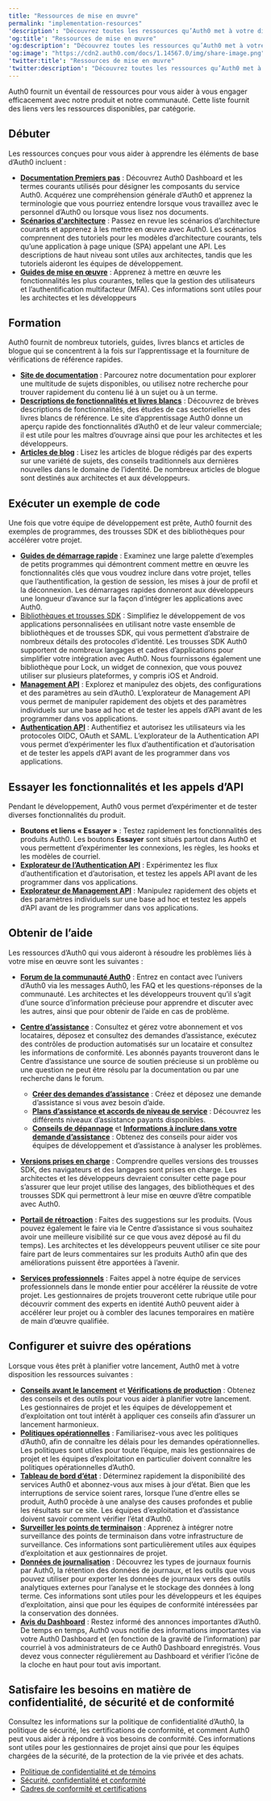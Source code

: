 ```yaml
---
title: "Ressources de mise en œuvre"
permalink: "implementation-resources"
'description': "Découvrez toutes les ressources qu’Auth0 met à votre disposition pour vous aider dans la mise en œuvre d’Auth0."
'og:title': "Ressources de mise en œuvre"
'og:description': "Découvrez toutes les ressources qu’Auth0 met à votre disposition pour vous aider dans la mise en œuvre d’Auth0."
'og:image': "https://cdn2.auth0.com/docs/1.14567.0/img/share-image.png"
'twitter:title': "Ressources de mise en œuvre"
'twitter:description': "Découvrez toutes les ressources qu’Auth0 met à votre disposition pour vous aider dans la mise en œuvre d’Auth0."
---
```


Auth0 fournit un éventail de ressources pour vous aider à vous engager efficacement avec notre produit et notre communauté. Cette liste fournit des liens vers les ressources disponibles, par catégorie.

## Débuter

Les ressources conçues pour vous aider à apprendre les éléments de base d’Auth0 incluent :

* [**Documentation Premiers pas**](/docs/fr-ca/get-started) : Découvrez <Tooltip href="/docs/docs/fr-ca/glossary?term=auth0-dashboard" tip="Auth0 Dashboard
Principal produit d’Auth0 pour configurer vos services." cta="Voir le glossaire">Auth0 Dashboard</Tooltip> et les termes courants utilisés pour désigner les composants du service Auth0. Acquérez une compréhension générale d’Auth0 et apprenez la terminologie que vous pourriez entendre lorsque vous travaillez avec le personnel d’Auth0 ou lorsque vous lisez nos documents.
* [**Scénarios d'architecture**](/docs/fr-ca/get-started/architecture-scenarios) : Passez en revue les scénarios d’architecture courants et apprenez à les mettre en œuvre avec Auth0. Les scénarios comprennent des tutoriels pour les modèles d’architecture courants, tels qu’une application à page unique (SPA) appelant une API. Les descriptions de haut niveau sont utiles aux architectes, tandis que les tutoriels aideront les équipes de développement.
* [**Guides de mise en œuvre**](https://auth0.com/docs/topics/guides) : Apprenez à mettre en œuvre les fonctionnalités les plus courantes, telles que la gestion des utilisateurs et l’authentification multifacteur (<Tooltip href="/docs/docs/fr-ca/glossary?term=multifactor-authentication" tip="Authentification multifacteur (MFA)
Processus d’authentification de l’utilisateur qui utilise un facteur en plus du nom d’utilisateur et du mot de passe, tel qu’un code par SMS." cta="Voir le glossaire">MFA</Tooltip>). Ces informations sont utiles pour les architectes et les développeurs

## Formation

Auth0 fournit de nombreux tutoriels, guides, livres blancs et articles de blogue qui se concentrent à la fois sur l’apprentissage et la fourniture de vérifications de référence rapides.

* [**Site de documentation**](https://auth0.com/docs/) : Parcourez notre documentation pour explorer une multitude de sujets disponibles, ou utilisez notre recherche pour trouver rapidement du contenu lié à un sujet ou à un terme.
* [**Descriptions de fonctionnalités et livres blancs**](https://auth0.com/learn/) : Découvrez de brèves descriptions de fonctionnalités, des études de cas sectorielles et des livres blancs de référence. Le site d’apprentissage Auth0 donne un aperçu rapide des fonctionnalités d’Auth0 et de leur valeur commerciale; il est utile pour les maîtres d’ouvrage ainsi que pour les architectes et les développeurs.
* [**Articles de blog**](https://auth0.com/blog/) : Lisez les articles de blogue rédigés par des experts sur une variété de sujets, des conseils traditionnels aux dernières nouvelles dans le domaine de l’identité. De nombreux articles de blogue sont destinés aux architectes et aux développeurs.

## Exécuter un exemple de code

Une fois que votre équipe de développement est prête, Auth0 fournit des exemples de programmes, des trousses SDK et des bibliothèques pour accélérer votre projet.

* [**Guides de démarrage rapide**](/docs/fr-ca/quickstarts) : Examinez une large palette d’exemples de petits programmes qui démontrent comment mettre en œuvre les fonctionnalités clés que vous voudrez inclure dans votre projet, telles que l’authentification, la gestion de session, les mises à jour de profil et la déconnexion. Les démarrages rapides donneront aux développeurs une longueur d’avance sur la façon d’intégrer les applications avec Auth0.
* [Bibliothèques et trousses SDK](/docs/fr-ca/libraries) : Simplifiez le développement de vos applications personnalisées en utilisant notre vaste ensemble de bibliothèques et de trousses SDK, qui vous permettent d’abstraire de nombreux détails des protocoles d’identité. Les trousses SDK Auth0 supportent de nombreux langages et cadres d’applications pour simplifier votre intégration avec Auth0. Nous fournissons également une bibliothèque pour Lock, un widget de connexion, que vous pouvez utiliser sur plusieurs plateformes, y compris iOS et Android.
* [**Management API**](/docs/fr-ca/api/management/v2) : Explorez et manipulez des objets, des configurations et des paramètres au sein d’Auth0. L’explorateur de <Tooltip href="/docs/docs/fr-ca/glossary?term=management-api" tip="Management API
Un produit permettant aux clients d’effectuer des tâches administratives." cta="Voir le glossaire">Management API</Tooltip> vous permet de manipuler rapidement des objets et des paramètres individuels sur une base ad hoc et de tester les appels d’API avant de les programmer dans vos applications.
* [**Authentication API**](/docs/fr-ca/api/authentication) : Authentifiez et autorisez les utilisateurs via les protocoles OIDC, <Tooltip href="/docs/docs/fr-ca/glossary?term=oath2" tip="OAuth 2.0
Cadre d’applications d’autorisation qui définit les protocoles d’autorisation et les flux de production." cta="Voir le glossaire">OAuth</Tooltip> et <Tooltip href="/docs/docs/fr-ca/glossary?term=security-assertion-markup-language" tip="Security Assertion Markup Language (SAML)
Protocole normalisé permettant à deux parties d’échanger des informations d’authentification sans mot de passe." cta="Voir le glossaire">SAML</Tooltip>. L’explorateur de la Authentication API vous permet d’expérimenter les flux d’authentification et d’autorisation et de tester les appels d’API avant de les programmer dans vos applications.

## Essayer les fonctionnalités et les appels d’API

Pendant le développement, Auth0 vous permet d’expérimenter et de tester diverses fonctionnalités du produit.

* **Boutons et liens « Essayer »** : Testez rapidement les fonctionnalités des produits Auth0. Les boutons **Essayer** sont situés partout dans Auth0 et vous permettent d’expérimenter les connexions, les règles, les hooks et les modèles de courriel.
* [**Explorateur de l’Authentication API**](/docs/fr-ca/api/authentication#introduction) : Expérimentez les flux d’authentification et d’autorisation, et testez les appels API avant de les programmer dans vos applications.
* [**Explorateur de Management API**](/docs/fr-ca/api/management/v2) : Manipulez rapidement des objets et des paramètres individuels sur une base ad hoc et testez les appels d’API avant de les programmer dans vos applications.

## Obtenir de l’aide

Les ressources d’Auth0 qui vous aideront à résoudre les problèmes liés à votre mise en œuvre sont les suivantes :

* [**Forum de la communauté Auth0**](https://community.auth0.com/) : Entrez en contact avec l’univers d’Auth0 via les messages Auth0, les FAQ et les questions-réponses de la communauté. Les architectes et les développeurs trouvent qu’il s’agit d’une source d’information précieuse pour apprendre et discuter avec les autres, ainsi que pour obtenir de l’aide en cas de problème.
* [**Centre d’assistance**](https://support.auth0.com/) : Consultez et gérez votre abonnement et vos locataires, déposez et consultez des demandes d’assistance, exécutez des contrôles de production automatisés sur un locataire et consultez les informations de conformité. Les abonnés payants trouveront dans le Centre d’assistance une source de soutien précieuse si un problème ou une question ne peut être résolu par la documentation ou par une recherche dans le forum.

  + [**Créer des demandes d’assistance**](/docs/fr-ca/troubleshoot/customer-support/open-and-manage-support-tickets) : Créez et déposez une demande d’assistance si vous avez besoin d’aide.
  + [**Plans d’assistance et accords de niveau de service**](/docs/fr-ca/support#defect-responses) : Découvrez les différents niveaux d’assistance payants disponibles.
  + [**Conseils de dépannage**](/docs/fr-ca/onboarding/enterprise-support#what-to-check-before-logging-an-issue) et [**Informations à inclure dans votre demande d’assistance**](/docs/fr-ca/onboarding/enterprise-support#information-to-provide-when-logging-an-issue) : Obtenez des conseils pour aider vos équipes de développement et d’assistance à analyser les problèmes.
* [**Versions prises en charge**](/docs/fr-ca/troubleshoot/customer-support/product-support-matrix) : Comprendre quelles versions des trousses SDK, des navigateurs et des langages sont prises en charge. Les architectes et les développeurs devraient consulter cette page pour s’assurer que leur projet utilise des langages, des bibliothèques et des trousses SDK qui permettront à leur mise en œuvre d’être compatible avec Auth0.
* [**Portail de rétroaction**](https://auth0.com/feedback) : Faites des suggestions sur les produits. (Vous pouvez également le faire via le Centre d’assistance si vous souhaitez avoir une meilleure visibilité sur ce que vous avez déposé au fil du temps). Les architectes et les développeurs peuvent utiliser ce site pour faire part de leurs commentaires sur les produits Auth0 afin que des améliorations puissent être apportées à l’avenir.
* [**Services professionnels**](/docs/fr-ca/get-started/professional-services) : Faites appel à notre équipe de services professionnels dans le monde entier pour accélérer la réussite de votre projet. Les gestionnaires de projets trouveront cette rubrique utile pour découvrir comment des experts en identité Auth0 peuvent aider à accélérer leur projet ou à combler des lacunes temporaires en matière de main d’œuvre qualifiée.

## Configurer et suivre des opérations

Lorsque vous êtes prêt à planifier votre lancement, Auth0 met à votre disposition les ressources suivantes :

* [**Conseils avant le lancement**](/docs/fr-ca/deploy-monitor/pre-deployment-checks) et [**Vérifications de production**](/docs/fr-ca/deploy-monitor/pre-deployment-checks/how-to-run-production-checks) : Obtenez des conseils et des outils pour vous aider à planifier votre lancement. Les gestionnaires de projet et les équipes de développement et d’exploitation ont tout intérêt à appliquer ces conseils afin d’assurer un lancement harmonieux.
* [**Politiques opérationnelles**](/docs/fr-ca/troubleshoot/customer-support/operational-policies) : Familiarisez-vous avec les politiques d’Auth0, afin de connaître les délais pour les demandes opérationnelles. Les politiques sont utiles pour toute l’équipe, mais les gestionnaires de projet et les équipes d’exploitation en particulier doivent connaître les politiques opérationnelles d’Auth0.
* [**Tableau de bord d’état**](https://status.auth0.com/) : Déterminez rapidement la disponibilité des services Auth0 et abonnez-vous aux mises à jour d’état. Bien que les interruptions de service soient rares, lorsque l’une d’entre elles se produit, Auth0 procède à une analyse des causes profondes et publie les résultats sur ce site. Les équipes d’exploitation et d’assistance doivent savoir comment vérifier l’état d’Auth0.
* [**Surveiller les points de terminaison**](/docs/fr-ca/deploy-monitor) : Apprenez à intégrer notre surveillance des points de terminaison dans votre infrastructure de surveillance. Ces informations sont particulièrement utiles aux équipes d’exploitation et aux gestionnaires de projet.
* [**Données de journalisation**](/docs/fr-ca/deploy-monitor/logs) : Découvrez les types de journaux fournis par Auth0, la rétention des données de journaux, et les outils que vous pouvez utiliser pour exporter les données de journaux vers des outils analytiques externes pour l’analyse et le stockage des données à long terme. Ces informations sont utiles pour les développeurs et les équipes d’exploitation, ainsi que pour les équipes de conformité intéressées par la conservation des données.
* [**Avis du Dashboard**](/docs/fr-ca/architecture-scenarios/implementation/b2c/b2c-operations#notifications) : Restez informé des annonces importantes d’Auth0. De temps en temps, Auth0 vous notifie des informations importantes via votre Auth0 Dashboard et (en fonction de la gravité de l’information) par courriel à vos administrateurs de ce Auth0 Dashboard enregistrés. Vous devez vous connecter régulièrement au Dashboard et vérifier l’icône de la cloche en haut pour tout avis important.

## Satisfaire les besoins en matière de confidentialité, de sécurité et de conformité

Consultez les informations sur la politique de confidentialité d’Auth0, la politique de sécurité, les certifications de conformité, et comment Auth0 peut vous aider à répondre à vos besoins de conformité. Ces informations sont utiles pour les gestionnaires de projet ainsi que pour les équipes chargées de la sécurité, de la protection de la vie privée et des achats.

* [Politique de confidentialité et de témoins](https://auth0.com/privacy)
* [Sécurité, confidentialité et conformité](https://auth0.com/security/)
* [Cadres de conformité et certifications](/docs/fr-ca/secure/data-privacy-and-compliance)